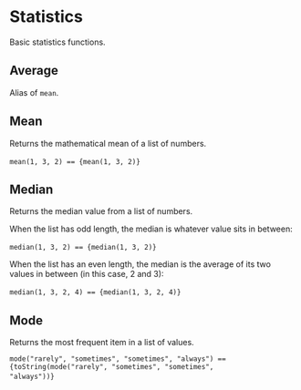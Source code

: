 

<Meta title="Utils/Math/Statistics" />

# Statistics

Basic statistics functions.

## Average

Alias of `mean`.

## Mean

Returns the mathematical mean of a list of numbers.

<code>mean(1, 3, 2) == {mean(1, 3, 2)}</code>&nbsp;

## Median

Returns the median value from a list of numbers.

When the list has odd length, the median is whatever value sits in between:

<code>median(1, 3, 2) == {median(1, 3, 2)}</code>&nbsp;

When the list has an even length, the median is the average of its two values in between (in this case, 2 and 3):

<code>median(1, 3, 2, 4) == {median(1, 3, 2, 4)}</code>&nbsp;

## Mode

Returns the most frequent item in a list of values.

<code>mode("rarely", "sometimes", "sometimes", "always") == {toString(mode("rarely", "sometimes", "sometimes", "always"))}</code>&nbsp;
